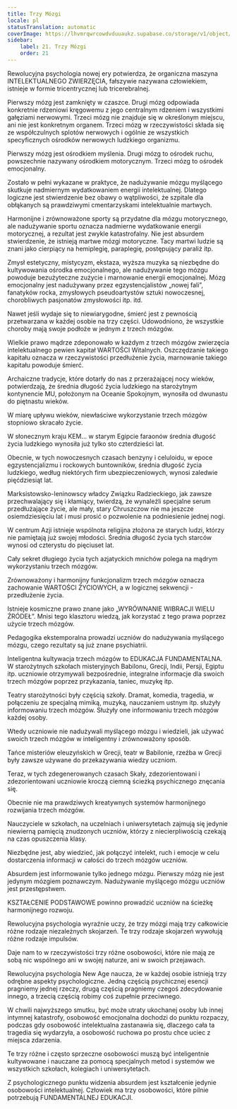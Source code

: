 ```yaml
---
title: Trzy Mózgi
locale: pl
statusTranslation: automatic
coverImage: https://lhvmrqwrcowdvduuaukz.supabase.co/storage/v1/object/public/strapi-uploads/small_cover-educacion-fundamental.webp-2d51a7828a2b1309555be27f7e2a61a0.webp
sidebar:
    label: 21. Trzy Mózgi
    order: 21
---
```

Rewolucyjna psychologia nowej ery potwierdza, że organiczna maszyna INTELEKTUALNEGO ZWIERZĘCIA, fałszywie nazywana człowiekiem, istnieje w formie tricentrycznej lub tricerebralnej.

Pierwszy mózg jest zamknięty w czaszce. Drugi mózg odpowiada konkretnie rdzeniowi kręgowemu z jego centralnym rdzeniem i wszystkimi gałęziami nerwowymi. Trzeci mózg nie znajduje się w określonym miejscu, ani nie jest konkretnym organem. Trzeci mózg w rzeczywistości składa się ze współczulnych splotów nerwowych i ogólnie ze wszystkich specyficznych ośrodków nerwowych ludzkiego organizmu.

Pierwszy mózg jest ośrodkiem myślenia. Drugi mózg to ośrodek ruchu, powszechnie nazywany ośrodkiem motorycznym. Trzeci mózg to ośrodek emocjonalny.

Zostało w pełni wykazane w praktyce, że nadużywanie mózgu myślącego skutkuje nadmiernym wydatkowaniem energii intelektualnej. Dlatego logiczne jest stwierdzenie bez obawy o wątpliwości, że szpitale dla obłąkanych są prawdziwymi cmentarzyskami intelektualnie martwych.

Harmonijne i zrównoważone sporty są przydatne dla mózgu motorycznego, ale nadużywanie sportu oznacza nadmierne wydatkowanie energii motorycznej, a rezultat jest zwykle katastrofalny. Nie jest absurdem stwierdzenie, że istnieją martwe mózgi motoryczne. Tacy martwi ludzie są znani jako cierpiący na hemiplegię, paraplegię, postępujący paraliż itp.

Zmysł estetyczny, mistycyzm, ekstaza, wyższa muzyka są niezbędne do kultywowania ośrodka emocjonalnego, ale nadużywanie tego mózgu powoduje bezużyteczne zużycie i marnowanie energii emocjonalnej. Mózg emocjonalny jest nadużywany przez egzystencjalistów „nowej fali”, fanatyków rocka, zmysłowych pseudoartystów sztuki nowoczesnej, chorobliwych pasjonatów zmysłowości itp. itd.

Nawet jeśli wydaje się to niewiarygodne, śmierć jest z pewnością przetwarzana w każdej osobie na trzy części. Udowodniono, że wszystkie choroby mają swoje podłoże w jednym z trzech mózgów.

Wielkie prawo mądrze zdeponowało w każdym z trzech mózgów zwierzęcia intelektualnego pewien kapitał WARTOŚCI Witalnych. Oszczędzanie takiego kapitału oznacza w rzeczywistości przedłużenie życia, marnowanie takiego kapitału powoduje śmierć.

Archaiczne tradycje, które dotarły do nas z przerażającej nocy wieków, potwierdzają, że średnia długość życia ludzkiego na starożytnym kontynencie MU, położonym na Oceanie Spokojnym, wynosiła od dwunastu do piętnastu wieków.

W miarę upływu wieków, niewłaściwe wykorzystanie trzech mózgów stopniowo skracało życie.

W słonecznym kraju KEM... w starym Egipcie faraonów średnia długość życia ludzkiego wynosiła już tylko sto czterdzieści lat.

Obecnie, w tych nowoczesnych czasach benzyny i celuloidu, w epoce egzystencjalizmu i rockowych buntowników, średnia długość życia ludzkiego, według niektórych firm ubezpieczeniowych, wynosi zaledwie pięćdziesiąt lat.

Marksistowsko-leninowscy władcy Związku Radzieckiego, jak zawsze przechwalający się i kłamiący, twierdzą, że wynaleźli specjalne serum przedłużające życie, ale mały, stary Chruszczow nie ma jeszcze osiemdziesięciu lat i musi prosić o pozwolenie na podniesienie jednej nogi.

W centrum Azji istnieje wspólnota religijna złożona ze starych ludzi, którzy nie pamiętają już swojej młodości. Średnia długość życia tych starców wynosi od czterystu do pięciuset lat.

Cały sekret długiego życia tych azjatyckich mnichów polega na mądrym wykorzystaniu trzech mózgów.

Zrównoważony i harmonijny funkcjonalizm trzech mózgów oznacza zachowanie WARTOŚCI ŻYCIOWYCH, a w logicznej sekwencji - przedłużenie życia.

Istnieje kosmiczne prawo znane jako „WYRÓWNANIE WIBRACJI WIELU ŹRÓDEŁ”. Mnisi tego klasztoru wiedzą, jak korzystać z tego prawa poprzez użycie trzech mózgów.

Pedagogika ekstemporalna prowadzi uczniów do nadużywania myślącego mózgu, czego rezultaty są już znane psychiatrii.

Inteligentna kultywacja trzech mózgów to EDUKACJA FUNDAMENTALNA. W starożytnych szkołach misteryjnych Babilonu, Grecji, Indii, Persji, Egiptu itp. uczniowie otrzymywali bezpośrednie, integralne informacje dla swoich trzech mózgów poprzez przykazania, taniec, muzykę itp.

Teatry starożytności były częścią szkoły. Dramat, komedia, tragedia, w połączeniu ze specjalną mimiką, muzyką, nauczaniem ustnym itp. służyły informowaniu trzech mózgów. Służyły one informowaniu trzech mózgów każdej osoby.

Wtedy uczniowie nie nadużywali myślącego mózgu i wiedzieli, jak używać swoich trzech mózgów w inteligentny i zrównoważony sposób.

Tańce misteriów eleuzyńskich w Grecji, teatr w Babilonie, rzeźba w Grecji były zawsze używane do przekazywania wiedzy uczniom.

Teraz, w tych zdegenerowanych czasach Skały, zdezorientowani i zdezorientowani uczniowie kroczą ciemną ścieżką psychicznego znęcania się.

Obecnie nie ma prawdziwych kreatywnych systemów harmonijnego rozwijania trzech mózgów.

Nauczyciele w szkołach, na uczelniach i uniwersytetach zajmują się jedynie niewierną pamięcią znudzonych uczniów, którzy z niecierpliwością czekają na czas opuszczenia klasy.

Niezbędne jest, aby wiedzieć, jak połączyć intelekt, ruch i emocje w celu dostarczenia informacji w całości do trzech mózgów uczniów.

Absurdem jest informowanie tylko jednego mózgu. Pierwszy mózg nie jest jedynym mózgiem poznawczym. Nadużywanie myślącego mózgu uczniów jest przestępstwem.

KSZTAŁCENIE PODSTAWOWE powinno prowadzić uczniów na ścieżkę harmonijnego rozwoju.

Rewolucyjna psychologia wyraźnie uczy, że trzy mózgi mają trzy całkowicie różne rodzaje niezależnych skojarzeń. Te trzy rodzaje skojarzeń wywołują różne rodzaje impulsów.

Daje nam to w rzeczywistości trzy różne osobowości, które nie mają ze sobą nic wspólnego ani w swojej naturze, ani w swoich przejawach.

Rewolucyjna psychologia New Age naucza, że w każdej osobie istnieją trzy odrębne aspekty psychologiczne. Jedną częścią psychicznej esencji pragniemy jednej rzeczy, drugą częścią pragniemy czegoś zdecydowanie innego, a trzecią częścią robimy coś zupełnie przeciwnego.

W chwili najwyższego smutku, być może utraty ukochanej osoby lub innej intymnej katastrofy, osobowość emocjonalna dochodzi do punktu rozpaczy, podczas gdy osobowość intelektualna zastanawia się, dlaczego cała ta tragedia się wydarzyła, a osobowość ruchowa po prostu chce uciec z miejsca zdarzenia.

Te trzy różne i często sprzeczne osobowości muszą być inteligentnie kultywowane i nauczane za pomocą specjalnych metod i systemów we wszystkich szkołach, kolegiach i uniwersytetach.

Z psychologicznego punktu widzenia absurdem jest kształcenie jedynie osobowości intelektualnej. Człowiek ma trzy osobowości, które pilnie potrzebują FUNDAMENTALNEJ EDUKACJI.
